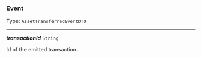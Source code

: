 


### Event

Type: `AssetTransferredEventDTO`

---

***transactionId*** `String`

Id of the emitted transaction.


